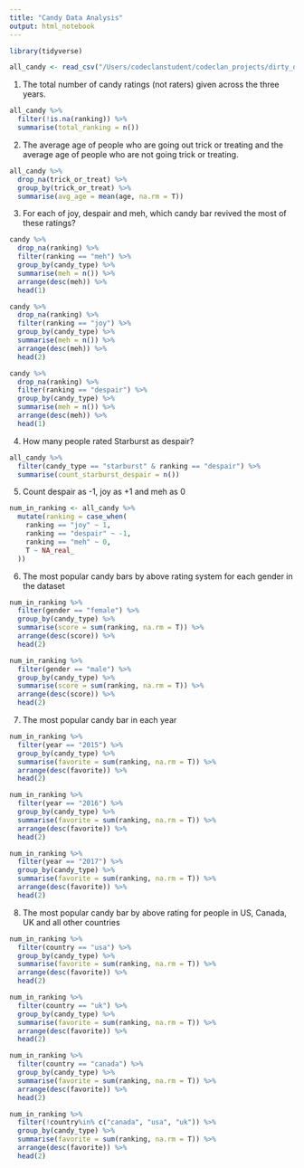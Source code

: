 ```yaml
---
title: "Candy Data Analysis"
output: html_notebook
---
```

```r
library(tidyverse)
```

```r
all_candy <- read_csv("/Users/codeclanstudent/codeclan_projects/dirty_data_project_karolina/task4/clean_data/candy.csv")
```

1. The total number of candy ratings (not raters) given across the three years.

```r
all_candy %>%
  filter(!is.na(ranking)) %>% 
  summarise(total_ranking = n())
```
2. The average age of people who are going out trick or treating and the average age of people who are not going trick or treating.

```r
all_candy %>%
  drop_na(trick_or_treat) %>% 
  group_by(trick_or_treat) %>% 
  summarise(avg_age = mean(age, na.rm = T))
```

3. For each of joy, despair and meh, which candy bar revived the most of these ratings?

```r
candy %>% 
  drop_na(ranking) %>% 
  filter(ranking == "meh") %>% 
  group_by(candy_type) %>% 
  summarise(meh = n()) %>% 
  arrange(desc(meh)) %>% 
  head(1)

```
```r
candy %>% 
  drop_na(ranking) %>% 
  filter(ranking == "joy") %>% 
  group_by(candy_type) %>% 
  summarise(meh = n()) %>% 
  arrange(desc(meh)) %>% 
  head(2)
```
```r
candy %>% 
  drop_na(ranking) %>% 
  filter(ranking == "despair") %>% 
  group_by(candy_type) %>% 
  summarise(meh = n()) %>% 
  arrange(desc(meh)) %>% 
  head(1)
```


4. How many people rated Starburst as despair?

```r
all_candy %>% 
  filter(candy_type == "starburst" & ranking == "despair") %>% 
  summarise(count_starburst_despair = n())
```
5. Count despair as -1, joy as +1 and meh as 0

```r
num_in_ranking <- all_candy %>% 
  mutate(ranking = case_when(
    ranking == "joy" ~ 1,
    ranking == "despair" ~ -1,
    ranking == "meh" ~ 0,
    T ~ NA_real_
  ))
```

6. The most popular candy bars by above rating system for each gender in the dataset

```r
num_in_ranking %>% 
  filter(gender == "female") %>% 
  group_by(candy_type) %>% 
  summarise(score = sum(ranking, na.rm = T)) %>% 
  arrange(desc(score)) %>% 
  head(2)
```

```r
num_in_ranking %>% 
  filter(gender == "male") %>% 
  group_by(candy_type) %>% 
  summarise(score = sum(ranking, na.rm = T)) %>% 
  arrange(desc(score)) %>% 
  head(2)
```

7. The most popular candy bar in each year

```r
num_in_ranking %>% 
  filter(year == "2015") %>% 
  group_by(candy_type) %>% 
  summarise(favorite = sum(ranking, na.rm = T)) %>% 
  arrange(desc(favorite)) %>% 
  head(2)
```

```r
num_in_ranking %>% 
  filter(year == "2016") %>% 
  group_by(candy_type) %>% 
  summarise(favorite = sum(ranking, na.rm = T)) %>% 
  arrange(desc(favorite)) %>% 
  head(2)
```


```r
num_in_ranking %>% 
  filter(year == "2017") %>% 
  group_by(candy_type) %>% 
  summarise(favorite = sum(ranking, na.rm = T)) %>% 
  arrange(desc(favorite)) %>% 
  head(2)
```

8. The most popular candy bar by above rating for people in US, Canada, UK and all other countries

```r
num_in_ranking %>% 
  filter(country == "usa") %>% 
  group_by(candy_type) %>% 
  summarise(favorite = sum(ranking, na.rm = T)) %>% 
  arrange(desc(favorite)) %>% 
  head(2)
```

```r
num_in_ranking %>% 
  filter(country == "uk") %>% 
  group_by(candy_type) %>% 
  summarise(favorite = sum(ranking, na.rm = T)) %>% 
  arrange(desc(favorite)) %>% 
  head(2)
```

```r
num_in_ranking %>% 
  filter(country == "canada") %>% 
  group_by(candy_type) %>% 
  summarise(favorite = sum(ranking, na.rm = T)) %>% 
  arrange(desc(favorite)) %>% 
  head(2)
```

```r
num_in_ranking %>% 
  filter(!country%in% c("canada", "usa", "uk")) %>% 
  group_by(candy_type) %>% 
  summarise(favorite = sum(ranking, na.rm = T)) %>% 
  arrange(desc(favorite)) %>% 
  head(2)
```

